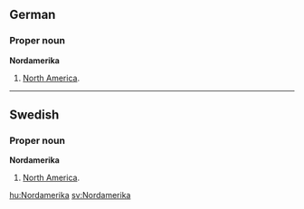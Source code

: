 ==German==
===Proper noun===
'''Nordamerika'''
# [[North America]].

----
==Swedish==
===Proper noun===
'''Nordamerika'''
# [[North America]].

[[hu:Nordamerika]]
[[sv:Nordamerika]]